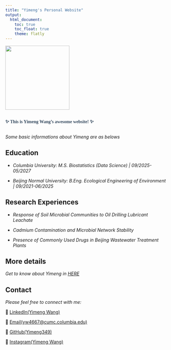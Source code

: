 ```yaml
---
title: "Yimeng's Personal Website"
output: 
  html_document:
    toc: true
    toc_float: true
    theme: flatly
---
```


![](IMG_4818.JPG){width=200px}

<div style="text-align: font-size: 12px; font-weight: 600; color: #34495e; margin: 30px 0; font-family: 'Georgia', serif;">
✨ This is Yimeng Wang's awesome website! ✨
</div>

*Some basic informations about Yimeng are as belows*

## Education

- *Columbia University: M.S. Biostatistics (Data Science) | 09/2025-05/2027*

 - *Beijing Normal University: B.Eng. Ecological Engineering of Environment | 09/2021-06/2025*

## Research Experiences

 - *Response of Soil Microbial Communities to Oil Drilling Lubricant Leachate*

 - *Cadmium Contamination and Microbial Network Stability*

 - *Presence of Commonly Used Drugs in Beijing Wastewater Treatment Plants*

## More details

*Get to know about Yimeng in [HERE](resume.html)*

## Contact

*Please feel free to connect with me:*

💼 [LinkedIn(Yimeng Wang)](https://www.linkedin.com/in/yimeng-wang-4703a2383/)

📧 [Email(yw4667@cumc.columbia.edu)](mailto:yw4667@cumc.columbia.edu)

🐙 [GitHub(Yimeng349)](http://github.com/yimeng349/)

📸 [Instagram(Yimeng Wang)](https://www.instagram.com/1mengw349?igsh=ajY6bXY0dDhyNHk5&utm_source=qr)